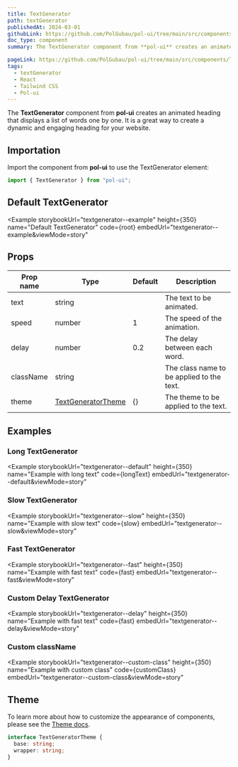 ```yaml
---
title: TextGenerator
path: textGenerator
publishedAt: 2024-03-01
githubLink: https://github.com/PolGubau/pol-ui/tree/main/src/components/TextGenerator
doc_type: component
summary: The TextGenerator component from **pol-ui** creates an animated heading that displays a list of words one by one. It is a great way to create a dynamic and engaging heading for your website.

pageLink: https://github.com/PolGubau/pol-ui/tree/main/src/components/TextGenerator
tags:
  - textGenerator
  - React
  - Tailwind CSS
  - Pol-ui
---
```







 
 
The **TextGenerator** component from **pol-ui** creates an animated heading that displays a list of words one by one. It is a great way to create a dynamic and engaging heading for your website.

## Importation

Import the component from **pol-ui** to use the TextGenerator element:

```jsx
import { TextGenerator } from "pol-ui";
```

## Default TextGenerator

<Example
  storybookUrl="textgenerator--example"
  height={350}
  name="Default TextGenerator"
  code={root}
  embedUrl="textgenerator--example&viewMode=story"
>
  <RootCode />
</Example>

## Props

| Prop name | Type                         | Default | Description                               |
| --------- | ---------------------------- | ------- | ----------------------------------------- |
| text      | string                       |         | The text to be animated.                  |
| speed     | number                       | 1       | The speed of the animation.               |
| delay     | number                       | 0.2     | The delay between each word.              |
| className | string                       |         | The class name to be applied to the text. |
| theme     | [TextGeneratorTheme](#theme) | {}      | The theme to be applied to the text.      |

## Examples

### Long TextGenerator

<Example
  storybookUrl="textgenerator--default"
  height={350}
  name="Example with long text"
  code={longText}
  embedUrl="textgenerator--default&viewMode=story"
>
  <LongTextCode />
</Example>

### Slow TextGenerator

<Example
  storybookUrl="textgenerator--slow"
  height={350}
  name="Example with slow text"
  code={slow}
  embedUrl="textgenerator--slow&viewMode=story"
>
  <SlowCode />
</Example>

### Fast TextGenerator

<Example
  storybookUrl="textgenerator--fast"
  height={350}
  name="Example with fast text"
  code={fast}
  embedUrl="textgenerator--fast&viewMode=story"
>
  <FastCode />
</Example>

### Custom Delay TextGenerator

<Example
  storybookUrl="textgenerator--delay"
  height={350}
  name="Example with fast text"
  code={fast}
  embedUrl="textgenerator--delay&viewMode=story"
>
  <FastCode />
</Example>

### Custom className

<Example
  storybookUrl="textgenerator--custom-class"
  height={350}
  name="Example with custom class"
  code={customClass}
  embedUrl="textgenerator--custom-class&viewMode=story"
>
  <CustomClassCode />
</Example>

## Theme

To learn more about how to customize the appearance of components, please see the [Theme docs](/docs/theming).

```ts
interface TextGeneratorTheme {
  base: string;
  wrapper: string;
}
```
